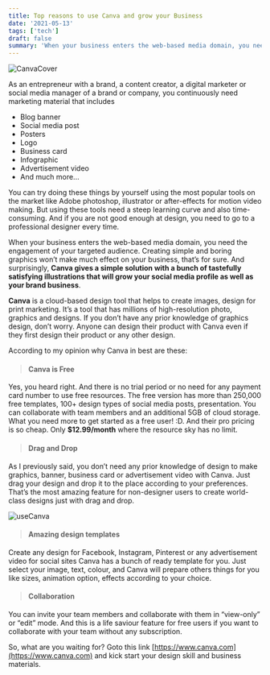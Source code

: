 ```yaml
---
title: Top reasons to use Canva and grow your Business
date: '2021-05-13'
tags: ['tech']
draft: false
summary: 'When your business enters the web-based media domain, you need the engagement of your targeted audience Creating simple and boring graphics won’t make much effect on your business, that’s for sure.'
---
```


![CanvaCover](https://i.ibb.co/xDhKktx/canva.png)

As an entrepreneur with a brand, a content creator, a digital marketer or social media manager of a brand or company, you continuously need marketing material that includes

- Blog banner
- Social media post
- Posters
- Logo
- Business card
- Infographic
- Advertisement video
- And much more...

You can try doing these things by yourself using the most popular tools on the market like Adobe photoshop, illustrator or after-effects for motion video making. But using these tools need a steep learning curve and also time-consuming. And if you are not good enough at design, you need to go to a professional designer every time.

When your business enters the web-based media domain, you need the engagement of your targeted audience. Creating simple and boring graphics won’t make much effect on your business, that’s for sure. And surprisingly, **Canva gives a simple solution with a bunch of tastefully satisfying illustrations that will grow your social media profile as well as your brand business**.

**Canva** is a cloud-based design tool that helps to create images, design for print marketing. It’s a tool that has millions of high-resolution photo, graphics and designs. If you don’t have any prior knowledge of graphics design, don’t worry. Anyone can design their product with Canva even if they first design their product or any other design.

According to my opinion why Canva in best are these:

> #### Canva is Free

Yes, you heard right. And there is no trial period or no need for any payment card number to use free resources. The free version has more than 250,000 free templates, 100+ design types of social media posts, presentation. You can collaborate with team members and an additional 5GB of cloud storage. What you need more to get started as a free user! :D. And their pro pricing is so cheap. Only **$12.99/month** where the resource sky has no limit.

> #### Drag and Drop

As I previously said, you don’t need any prior knowledge of design to make graphics, banner, business card or advertisement video with Canva. Just drag your design and drop it to the place according to your preferences. That’s the most amazing feature for non-designer users to create world-class designs just with drag and drop.

![useCanva](/static/images/canva2.PNG)

> #### Amazing design templates

Create any design for Facebook, Instagram, Pinterest or any advertisement video for social sites Canva has a bunch of ready template for you. Just select your image, text, colour, and Canva will prepare others things for you like sizes, animation option, effects according to your choice.

> #### Collaboration

You can invite your team members and collaborate with them in “view-only” or “edit” mode. And this is a life saviour feature for free users if you want to collaborate with your team without any subscription.

So, what are you waiting for? Goto this link [https://www.canva.com](https://www.canva.com) and kick start your design skill and business materials.

